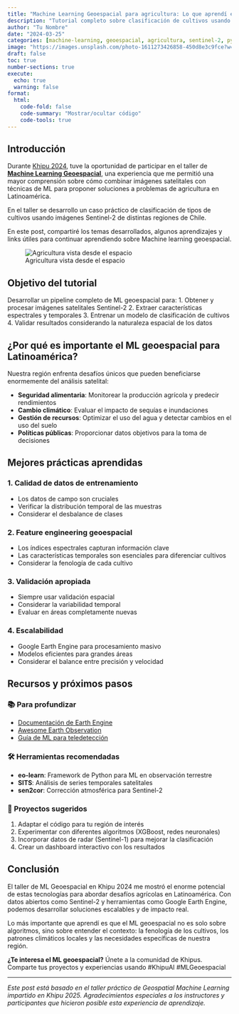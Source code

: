 ```yaml
---
title: "Machine Learning Geoespacial para agricultura: Lo que aprendí en Khipu 2024"
description: "Tutorial completo sobre clasificación de cultivos usando Sentinel-2 y técnicas de ML geoespacial, basado en el taller práctico de Khipu 2024"
author: "Tu Nombre"
date: "2024-03-25"
categories: [machine-learning, geoespacial, agricultura, sentinel-2, python, khipu]
image: "https://images.unsplash.com/photo-1611273426858-450d8e3c9fce?w=1200"
draft: false
toc: true
number-sections: true
execute:
  echo: true
  warning: false
format:
  html:
    code-fold: false
    code-summary: "Mostrar/ocultar código"
    code-tools: true
---
```


## Introducción

Durante [Khipu 2024](https://khipu.ai/), tuve la oportunidad de participar en el taller de **[Machine Learning Geoespacial](https://github.com/khipu-ai/practicals-2025/blob/main/notebooks/Geospatial_Machine_Learning.ipynb)**, una experiencia que me permitió una mayor comprensión sobre cómo  combinar imágenes satelitales con técnicas de ML para proponer soluciones a problemas de agricultura en Latinoamérica.

En el taller se desarrollo un caso práctico de clasificación de tipos de cultivos usando imágenes Sentinel-2 de distintas regiones de Chile.

En este post, compartiré los temas desarrollados, algunos aprendizajes y links útiles para continuar aprendiendo sobre Machine learning geoespacial.

![Agricultura vista desde el espacio](https://images.unsplash.com/photo-1574482620811-1aa16ffe3c82?w=800)

::: {.callout-important}
## Objetivo del tutorial

Desarrollar un pipeline completo de ML geoespacial para:
1. Obtener y procesar imágenes satelitales Sentinel-2
2. Extraer características espectrales y temporales
3. Entrenar un modelo de clasificación de cultivos
4. Validar resultados considerando la naturaleza espacial de los datos
:::

## ¿Por qué es importante el ML geoespacial para Latinoamérica?

Nuestra región enfrenta desafíos únicos que pueden beneficiarse enormemente del análisis satelital:

- **Seguridad alimentaria**: Monitorear la producción agrícola y predecir rendimientos
- **Cambio climático**: Evaluar el impacto de sequías e inundaciones
- **Gestión de recursos**: Optimizar el uso del agua y detectar cambios en el uso del suelo
- **Políticas públicas**: Proporcionar datos objetivos para la toma de decisiones

## Mejores prácticas aprendidas

### 1. **Calidad de datos de entrenamiento**
- Los datos de campo son cruciales
- Verificar la distribución temporal de las muestras
- Considerar el desbalance de clases

### 2. **Feature engineering geoespacial**
- Los índices espectrales capturan información clave
- Las características temporales son esenciales para diferenciar cultivos
- Considerar la fenología de cada cultivo

### 3. **Validación apropiada**
- Siempre usar validación espacial
- Considerar la variabilidad temporal
- Evaluar en áreas completamente nuevas

### 4. **Escalabilidad**
- Google Earth Engine para procesamiento masivo
- Modelos eficientes para grandes áreas
- Considerar el balance entre precisión y velocidad

## Recursos y próximos pasos

### 📚 Para profundizar
- [Documentación de Earth Engine](https://developers.google.com/earth-engine)
- [Awesome Earth Observation](https://github.com/chrieke/awesome-earth-observation-code)
- [Guía de ML para teledetección](https://www.mdpi.com/2072-4292/12/10/1634)

### 🛠️ Herramientas recomendadas
- **eo-learn**: Framework de Python para ML en observación terrestre
- **SITS**: Análisis de series temporales satelitales
- **sen2cor**: Corrección atmosférica para Sentinel-2

### 🎯 Proyectos sugeridos
1. Adaptar el código para tu región de interés
2. Experimentar con diferentes algoritmos (XGBoost, redes neuronales)
3. Incorporar datos de radar (Sentinel-1) para mejorar la clasificación
4. Crear un dashboard interactivo con los resultados

## Conclusión

El taller de ML Geoespacial en Khipu 2024 me mostró el enorme potencial de estas tecnologías para abordar desafíos agrícolas en Latinoamérica. Con datos abiertos como Sentinel-2 y herramientas como Google Earth Engine, podemos desarrollar soluciones escalables y de impacto real.

Lo más importante que aprendí es que el ML geoespacial no es solo sobre algoritmos, sino sobre entender el contexto: la fenología de los cultivos, los patrones climáticos locales y las necesidades específicas de nuestra región.

::: {.callout-note appearance="simple" icon=false}
**¿Te interesa el ML geoespacial?** Únete a la comunidad de Khipus. Comparte tus proyectos y experiencias usando #KhipuAI #MLGeoespacial
:::

---

*Este post está basado en el taller práctico de Geospatial Machine Learning impartido en Khipu 2025. Agradecimientos especiales a los instructores y participantes que hicieron posible esta experiencia de aprendizaje.*
